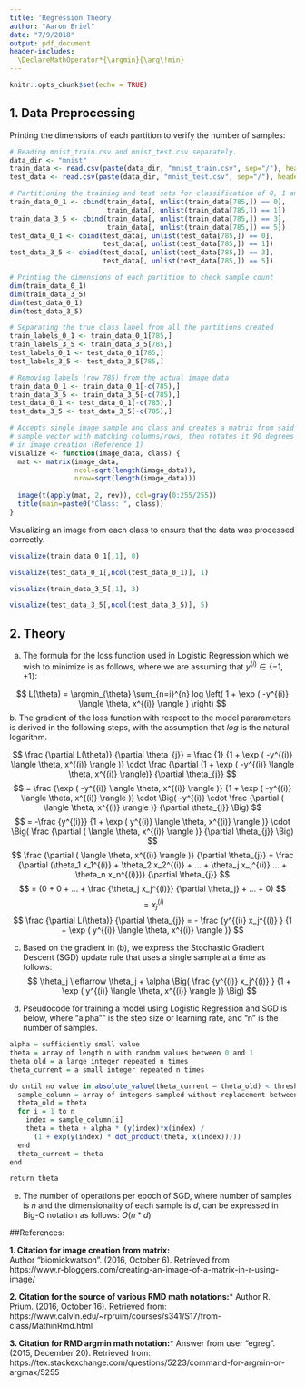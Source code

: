 ```yaml
---
title: 'Regression Theory'
author: "Aaron Briel"
date: "7/9/2018"
output: pdf_document
header-includes: 
  \DeclareMathOperator*{\argmin}{\arg\!min}
---
```


```r
knitr::opts_chunk$set(echo = TRUE)
```

## 1. Data Preprocessing

Printing the dimensions of each partition to verify the number of samples:

```r
# Reading mnist_train.csv and mnist_test.csv separately.
data_dir <- "mnist"
train_data <- read.csv(paste(data_dir, "mnist_train.csv", sep="/"), header=FALSE)
test_data <- read.csv(paste(data_dir, "mnist_test.csv", sep="/"), header=FALSE)

# Partitioning the training and test sets for classification of 0, 1 and 3, 5 classes
train_data_0_1 <- cbind(train_data[, unlist(train_data[785,]) == 0],
                        train_data[, unlist(train_data[785,]) == 1])
train_data_3_5 <- cbind(train_data[, unlist(train_data[785,]) == 3],
                        train_data[, unlist(train_data[785,]) == 5])
test_data_0_1 <- cbind(test_data[, unlist(test_data[785,]) == 0],
                       test_data[, unlist(test_data[785,]) == 1])
test_data_3_5 <- cbind(test_data[, unlist(test_data[785,]) == 3],
                       test_data[, unlist(test_data[785,]) == 5])

# Printing the dimensions of each partition to check sample count
dim(train_data_0_1)
dim(train_data_3_5)
dim(test_data_0_1)
dim(test_data_3_5)

# Separating the true class label from all the partitions created
train_labels_0_1 <- train_data_0_1[785,]
train_labels_3_5 <- train_data_3_5[785,]
test_labels_0_1 <- test_data_0_1[785,]
test_labels_3_5 <- test_data_3_5[785,]

# Removing labels (row 785) from the actual image data
train_data_0_1 <- train_data_0_1[-c(785),]
train_data_3_5 <- train_data_3_5[-c(785),]
test_data_0_1 <- test_data_0_1[-c(785),]
test_data_3_5 <- test_data_3_5[-c(785),]

# Accepts single image sample and class and creates a matrix from said 
# sample vector with matching columns/rows, then rotates it 90 degrees 
# in image creation (Reference 1)
visualize <- function(image_data, class) {
  mat <- matrix(image_data, 
                ncol=sqrt(length(image_data)), 
                nrow=sqrt(length(image_data)))
  
  image(t(apply(mat, 2, rev)), col=gray(0:255/255))
  title(main=paste0("Class: ", class))
}

```
Visualizing an image from each class to ensure that the data was processed correctly.  
  
```r
visualize(train_data_0_1[,1], 0)
```
  
```r
visualize(test_data_0_1[,ncol(test_data_0_1)], 1)
```
  
```r
visualize(train_data_3_5[,1], 3)
```
  
```r
visualize(test_data_3_5[,ncol(test_data_3_5)], 5)
```

## 2. Theory

a. The formula for the loss function used in Logistic Regression which we wish to minimize is as follows, where we are assuming that $y^{(i)} \in \{-1, +1\}$:

$$
L(\theta) = \argmin_{\theta} \sum_{n=i}^{n} log \left( 1 + \exp ( -y^{(i)} \langle \theta, x^{(i)} \rangle ) \right)
$$
b. The gradient of the loss function with respect to the model pararameters is derived in the following steps, with the assumption that $log$ is the natural logarithm.

$$
\frac {\partial L(\theta)} {\partial \theta_{j}} = \frac {1} {1 + \exp ( -y^{(i)} \langle \theta, x^{(i)} \rangle )} \cdot \frac {\partial (1 + \exp ( -y^{(i)} \langle \theta, x^{(i)} \rangle)} {\partial \theta_{j}}
$$
$$
= \frac {\exp ( -y^{(i)} \langle \theta, x^{(i)} \rangle )} {1 + \exp ( -y^{(i)} \langle \theta, x^{(i)} \rangle )} \cdot \Big( -y^{(i)} \cdot  \frac {\partial ( \langle \theta, x^{(i)} \rangle )} {\partial \theta_{j}} \Big)
$$
$$
= -\frac {y^{(i)}} {1 + \exp ( y^{(i)} \langle \theta, x^{(i)} \rangle )} \cdot \Big( \frac {\partial ( \langle \theta, x^{(i)} \rangle )} {\partial \theta_{j}} \Big)
$$
$$
\frac {\partial ( \langle \theta, x^{(i)} \rangle )} {\partial \theta_{j}} = \frac {\partial (\theta_1 x_1^{(i)} + \theta_2 x_2^{(i)} + ... + \theta_j x_j^{(i)} ... + \theta_n x_n^{(i)})} {\partial \theta_{j}}
$$
$$
= (0 + 0 + ... + \frac {\theta_j x_j^{(i)}} {\partial \theta_j} + ... + 0)
$$
$$
= x_j^{(i)}
$$
$$
\frac {\partial L(\theta)} {\partial \theta_{j}} = - \frac {y^{(i)} x_j^{(i)} } {1 + \exp ( y^{(i)} \langle \theta, x^{(i)} \rangle )}
$$

c. Based on the gradient in (b), we express the Stochastic Gradient Descent (SGD) update rule that uses a single sample at a time as follows:
$$
\theta_j \leftarrow \theta_j + \alpha \Big( \frac {y^{(i)} x_j^{(i)} } {1 + \exp ( y^{(i)} \langle \theta, x^{(i)} \rangle )} \Big)
$$

d. Pseudocode for training a model using Logistic Regression and SGD is below, where "alpha"" is the step size or learning rate, and "n" is the number of samples.
```r
alpha = sufficiently small value
theta = array of length n with random values between 0 and 1
theta_old = a large integer repeated n times
theta_current = a small integer repeated n times

do until no value in absolute_value(theta_current – theta_old) < threshold:
  sample_column = array of integers sampled without replacement between 1 and n
  theta_old = theta
  for i = 1 to n
    index = sample_column[i]
    theta = theta + alpha * (y(index)*x(index) / 
      (1 + exp(y(index) * dot_product(theta, x(index)))))
  end
  theta_current = theta
end

return theta
```

e. The number of operations per epoch of SGD, where number of samples is $n$ and the dimensionality of each sample is $d$, can be expressed in Big-O notation as follows: $O(n*d)$

##References:  

**1. Citation for image creation from matrix:**  
Author "biomickwatson". (2016, October 6). Retrieved from  
https://www.r-bloggers.com/creating-an-image-of-a-matrix-in-r-using-image/

**2. Citation for the source of various RMD math notations:***
Author R. Prium. (2016, October 16). Retrieved from: 
https://www.calvin.edu/~rpruim/courses/s341/S17/from-class/MathinRmd.html

**3. Citation for RMD argmin math notation:***
Answer from user "egreg". (2015, December 20). Retrieved from:
https://tex.stackexchange.com/questions/5223/command-for-argmin-or-argmax/5255